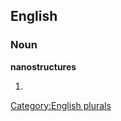==English==

===Noun===
'''nanostructures'''

# {{plural of|[[nanostructure]]}}

[[Category:English plurals]]